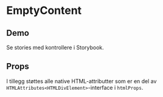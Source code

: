 
<Meta of={EmptyContentStories} />

# EmptyContent

<ComponentLinkRow
  docsHref="https://design.domstol.no/987b33f71/p/92d5ef-emptycontentview/b/007750"
  figmaHref="https://www.figma.com/file/ewqSDmkgqDQ5PyOsRp4V5b/DDS-Komponenter?node-id=12387%3A221195&t=ygT73thALrQ1LGjN-1"
  githubHref="https://github.com/domstolene/designsystem/tree/main/packages/components/src/components/EmptyContent"
/>

## Demo

<Primary />

Se stories med kontrollere i <LinkTo title="dds-components/EmptyContent" story="Default">Storybook</LinkTo>.

## Props

<Canvas of={EmptyContentStories.Default} sourceState="shown" />
<Controls of={EmptyContentStories.Default} />

I tillegg støttes alle native HTML-attributter som er en del av `HTMLAttributes<HTMLDivElement>`-interface i `htmlProps`.
